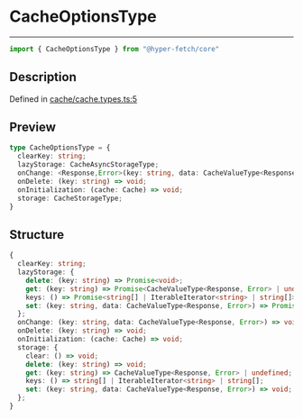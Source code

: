 

# CacheOptionsType

<div class="api-docs__separator" data-reactroot="">

---

</div><div class="api-docs__import" data-reactroot="">

```ts
import { CacheOptionsType } from "@hyper-fetch/core"
```

</div><div class="api-docs__section">

## Description

</div><div class="api-docs__description"><span class="api-docs__do-not-parse">



</span></div><p class="api-docs__definition">

Defined in [cache/cache.types.ts:5](https://github.com/BetterTyped/hyper-fetch/blob/3f01c37e/packages/core/src/cache/cache.types.ts#L5)

</p><div class="api-docs__section">

## Preview

</div><div class="api-docs__preview type">

```ts
type CacheOptionsType = {
  clearKey: string; 
  lazyStorage: CacheAsyncStorageType; 
  onChange: <Response,Error>(key: string, data: CacheValueType<Response, Error>) => void; 
  onDelete: (key: string) => void; 
  onInitialization: (cache: Cache) => void; 
  storage: CacheStorageType; 
}
```

</div><div class="api-docs__section">

## Structure

</div><div class="api-docs__returns">

```ts
{
  clearKey: string;
  lazyStorage: {
    delete: (key: string) => Promise<void>;
    get: (key: string) => Promise<CacheValueType<Response, Error> | undefined>;
    keys: () => Promise<string[] | IterableIterator<string> | string[]>;
    set: (key: string, data: CacheValueType<Response, Error>) => Promise<void>;
  };
  onChange: (key: string, data: CacheValueType<Response, Error>) => void;
  onDelete: (key: string) => void;
  onInitialization: (cache: Cache) => void;
  storage: {
    clear: () => void;
    delete: (key: string) => void;
    get: (key: string) => CacheValueType<Response, Error> | undefined;
    keys: () => string[] | IterableIterator<string> | string[];
    set: (key: string, data: CacheValueType<Response, Error>) => void;
  };
}
```

</div>